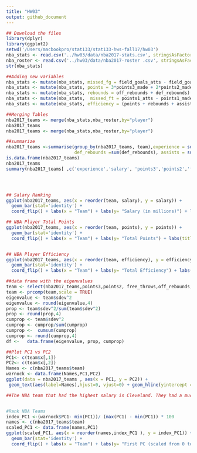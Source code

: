 ```yaml
---
title: "HW03"
output: github_document
---
```


```r
## Download the files
library(dplyr)
library(ggplot2)
setwd('/Users/macbookpro/stat133/stat133-hws-fall17/hw03')
nba_stats <- read.csv('../hw03/data/nba2017-stats.csv', stringsAsFactors = FALSE)
nba_roster <- read.csv('../hw03/data/nba2017-roster .csv', stringsAsFactors = FALSE)
str(nba_stats)

##Adding new variables
nba_stats <- mutate(nba_stats, missed_fg = field_goals_atts - field_goals_made)
nba_stats <- mutate(nba_stats, points = 3*points3_made + 2*points2_made + points1_made)
nba_stats <- mutate(nba_stats, rebounds = off_rebounds + def_rebounds)
nba_stats <- mutate(nba_stats,  missed_ft = points1_atts - points1_made)
nba_stats <- mutate(nba_stats, efficiency = (points + rebounds + assists + steals + blocks - missed_fg - missed_ft - turnovers) / games_played)

##Merging Tables
nba2017_teams <- merge(nba_stats,nba_roster,by="player")
nba2017_teams
nba2017_teams <- merge(nba_stats,nba_roster,by="player")

##summarize
nba2017_teams <-summarise(group_by(nba2017_teams, team),experience = sum(experience), salary = sum(salary)/1000000,points3 = sum(points3_made), points2 = sum(points2_made), free_throws = sum(points1_made), points = sum(points), off_rebounds = sum(off_rebounds), 
                          def_rebounds =sum(def_rebounds), assists = sum(assists), steals = sum(steals), blocks = sum(blocks), turnovers = sum(turnovers),  fouls = sum(fouls), efficiency = sum(efficiency))
is.data.frame(nba2017_teams)
nba2017_teams
summary(nba2017_teams[ ,c('experience','salary', 'points3','points2','free_throws','points','off_rebounds','efficiency', 'def_rebounds', 'assists','steals','blocks','turnovers','fouls')])




## Salary Ranking
ggplot(nba2017_teams, aes(x = reorder(team, salary), y = salary)) +
  geom_bar(stat='identity') +
  coord_flip() + labs(x = "Team") + labs(y= "Salary (in millions)") + labs(title = "NBA Teams ranked by Total Salary") + geom_hline(aes(yintercept= mean(salary),colour='red'))

## NBA Player Total Points 
ggplot(nba2017_teams, aes(x = reorder(team, points), y = points)) +
  geom_bar(stat='identity') +
  coord_flip() + labs(x = "Team") + labs(y= "Total Points") + labs(title = "NBA Teams ranked by Total Points") + geom_hline(aes(yintercept= mean(points),colour='red'))


## NBA Player Efficiency
ggplot(nba2017_teams, aes(x = reorder(team, efficiency), y = efficiency)) +
  geom_bar(stat='identity') +
  coord_flip() + labs(x = "Team") + labs(y= "Total Efficiency") + labs(title = "NBA Teams ranked by Total Efficiency") + geom_hline(aes(yintercept= mean(efficiency),colour='red'))

##data frame with the eigenvalues
team <- select(nba2017_teams,points3,points2, free_throws,off_rebounds,def_rebounds,assists,steals, blocks, turnovers, fouls)
team <- prcomp(team,scale = TRUE)
eigenvalue <- team$sdev^2
eigenvalue <- round(eigenvalue,4)
prop <- team$sdev^2/sum(team$sdev^2)
prop <- round(prop,4)
cumprop <- team$sdev^2
cumprop <- cumprop/sum(cumprop)
cumprop <-  cumsum(cumprop)
cumprop <- round(cumprop,4)
df <-   data.frame(eigenvalue, prop, cumprop)

##Plot PC1 vs PC2
PC1<- c(team$x[,1])
PC2<- c(team$x[,2])
Names <- c(nba2017_teams$team)
warnock <- data.frame(Names,PC1,PC2)
ggplot(data = nba2017_teams , aes(x = PC1, y = PC2)) +
 geom_text(aes(label=Names),hjust=0, vjust=0) + geom_hline(yintercept = 0) + geom_vline(xintercept = 0) + labs(title = "PCA plot (PC1 and PC2)")

##The NBA team that had the highest salary is Cleveland. They had a much bigger total salary spending than the mean at above 120. Although Cleveland  had the highest salary spending, this did not translate to high points as Cleveland was fourth in the ranking and GSW was highest. However, Cleveland had the highest Cleveland total efficiency meaning they were getting bang for buck in terms of their efficiency. Interestingly, the team that scored the most points did not have the highest efficiency or the or the highest total salary. Ultimately, GSW won the NBA meaning that efficiency will not necessarily correlate with victories or overall success.


#Rank NBA Teams
index_PC1 <-(warnock$PC1- min(PC1))/ (max(PC1) - min(PC1)) * 100
names <- c(nba2017_teams$team)
scaled_PC1 <- data.frame(names,PC1)
ggplot(scaled_PC1, aes(x = reorder(names,index_PC1 ), y = index_PC1)) +
  geom_bar(stat='identity') +
  coord_flip() + labs(x = "Team") + labs(y= "First PC (scaled from 0 to 100)") + labs(title = "NBA Teams ranked by scaled PC1") 
```

